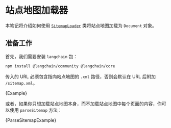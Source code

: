 # 站点地图加载器

本笔记将介绍如何使用 [`SitemapLoader`](https://api.js.langchain.com/classes/_langchain_community.document_loaders_web_sitemap.SitemapLoader.html) 类将站点地图加载为 `Document` 对象。

## 准备工作

首先，我们需要安装 `langchain` 包：

```bash npm2yarn
npm install @langchain/community @langchain/core
```

传入的 URL 必须包含指向站点地图的 `.xml` 路径，否则会默认在 URL 后附加 `/sitemap.xml`。


<CodeBlock language="typescript">{Example}</CodeBlock>

或者，如果你只想加载站点地图本身，而不加载站点地图中每个页面的内容，你可以使用 `parseSitemap` 方法：


<CodeBlock language="typescript">{ParseSitemapExample}</CodeBlock>